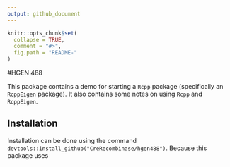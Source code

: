 ```yaml
---
output: github_document
---
```


<!-- README.md is generated from README.Rmd. Please edit that file -->

```r
knitr::opts_chunk$set(
  collapse = TRUE,
  comment = "#>",
  fig.path = "README-"
)
```

#HGEN 488

This package contains a demo for starting a  `Rcpp` package (specifically an `RcppEigen` package).  It also contains some notes on using `Rcpp` and `RcppEigen`.

## Installation
Installation can be done using the command `devtools::install_github("CreRecombinase/hgen488")`.  Because this package uses 